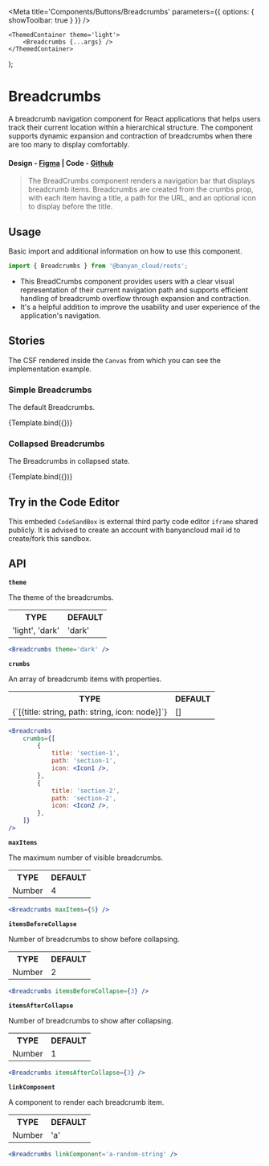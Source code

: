 

<Meta title='Components/Buttons/Breadcrumbs' parameters={{ options: { showToolbar: true } }} />

	<ThemedContainer theme='light'>
		<Breadcrumbs {...args} />
	</ThemedContainer>
);

# Breadcrumbs

A breadcrumb navigation component for React applications that helps users track their current location within a hierarchical structure. The component supports dynamic expansion and contraction of breadcrumbs when there are too many to display comfortably.

#### Design - [Figma](https://www.figma.com/file/e9opoAtQHBo4vFd6u0Co98/Component-Library?type=design&node-id=1-9&mode=design&t=JRLSPAWC13zoSNJn-0) | Code - [Github](https://github.com/banyandata-cloud/roots/tree/main/components/breadcrumbs)

> The BreadCrumbs component renders a navigation bar that displays breadcrumb items. Breadcrumbs are created from the crumbs prop, with each item having a title, a path for the URL, and an optional icon to display before the title.

## Usage

Basic import and additional information on how to use this component.

```js
import { Breadcrumbs } from '@banyan_cloud/roots';
```

-   This BreadCrumbs component provides users with a clear visual representation of their current navigation path and supports efficient handling of breadcrumb overflow through expansion and contraction.
-   It's a helpful addition to improve the usability and user experience of the application's navigation.

## Stories

The CSF rendered inside the `Canvas` from which you can see the implementation example.

### Simple Breadcrumbs

The default Breadcrumbs.

<Canvas>
	<Story
		name='Default Breadcrumbs'
		args={{
			theme: 'light',
			crumbs: [
				{
					title: 'section-1',
					path: 'section-1',
					icon: null,
				},
				{
					title: 'section-2',
					path: 'section-2',
					icon: null,
				},
				{
					title: 'section-3',
					path: 'section-3',
					icon: null,
				},
			],
		}}>
		{Template.bind({})}
	</Story>
</Canvas>

### Collapsed Breadcrumbs

The Breadcrumbs in collapsed state.

<Canvas>
	<Story
		name='Collapsed Breadcrumbs'
		args={{
			theme: 'light',
			crumbs: [
				{
					title: 'section-1',
					path: 'section-1',
					icon: null,
				},
				{
					title: 'section-2',
					path: 'section-2',
					icon: null,
				},
				{
					title: 'section-3',
					path: 'section-3',
					icon: null,
				},
				{
					title: 'section-4',
					path: 'section-4',
					icon: null,
				},
				{
					title: 'section-5',
					path: 'section-5',
					icon: null,
				},
				{
					title: 'section-6',
					path: 'section-6',
					icon: null,
				},
				{
					title: 'final-section',
					path: 'final-section',
					icon: null,
				},
			],
		}}>
		{Template.bind({})}
	</Story>
</Canvas>

## Try in the Code Editor

This embeded `CodeSandBox` is external third party code editor `iframe` shared publicly. It is advised to create an account with banyancloud mail id to create/fork this sandbox.

## API

**`theme`**

The theme of the breadcrumbs.

<table style={{ width: '100%' }}>
	<tr>
		<th style={{ textAlign: 'left', width: '50%' }}>TYPE</th>
		<th style={{ textAlign: 'left', width: '50%' }}>DEFAULT</th>
	</tr>
	<tr>
		<td>'light', 'dark'</td>
		<td>'dark'</td>
	</tr>
</table>

```jsx
<Breadcrumbs theme='dark' />
```

**`crumbs`**

An array of breadcrumb items with properties.

<table style={{ width: '100%' }}>
	<tr>
		<th style={{ textAlign: 'left', width: '50%' }}>TYPE</th>
		<th style={{ textAlign: 'left', width: '50%' }}>DEFAULT</th>
	</tr>
	<tr>
		<td>{`[{title: string, path: string, icon: node}]`}</td>
		<td>[]</td>
	</tr>
</table>

```jsx
<Breadcrumbs
	crumbs={[
		{
			title: 'section-1',
			path: 'section-1',
			icon: <Icon1 />,
		},
		{
			title: 'section-2',
			path: 'section-2',
			icon: <Icon2 />,
		},
	]}
/>
```

**`maxItems`**

The maximum number of visible breadcrumbs.

<table style={{ width: '100%' }}>
	<tr>
		<th style={{ textAlign: 'left', width: '50%' }}>TYPE</th>
		<th style={{ textAlign: 'left', width: '50%' }}>DEFAULT</th>
	</tr>
	<tr>
		<td>Number</td>
		<td>4</td>
	</tr>
</table>

```jsx
<Breadcrumbs maxItems={5} />
```

**`itemsBeforeCollapse`**

Number of breadcrumbs to show before collapsing.

<table style={{ width: '100%' }}>
	<tr>
		<th style={{ textAlign: 'left', width: '50%' }}>TYPE</th>
		<th style={{ textAlign: 'left', width: '50%' }}>DEFAULT</th>
	</tr>
	<tr>
		<td>Number</td>
		<td>2</td>
	</tr>
</table>

```jsx
<Breadcrumbs itemsBeforeCollapse={3} />
```

**`itemsAfterCollapse`**

Number of breadcrumbs to show after collapsing.

<table style={{ width: '100%' }}>
	<tr>
		<th style={{ textAlign: 'left', width: '50%' }}>TYPE</th>
		<th style={{ textAlign: 'left', width: '50%' }}>DEFAULT</th>
	</tr>
	<tr>
		<td>Number</td>
		<td>1</td>
	</tr>
</table>

```jsx
<Breadcrumbs itemsAfterCollapse={3} />
```

**`linkComponent`**

A component to render each breadcrumb item.

<table style={{ width: '100%' }}>
	<tr>
		<th style={{ textAlign: 'left', width: '50%' }}>TYPE</th>
		<th style={{ textAlign: 'left', width: '50%' }}>DEFAULT</th>
	</tr>
	<tr>
		<td>Number</td>
		<td>'a'</td>
	</tr>
</table>

```jsx
<Breadcrumbs linkComponent='a-random-string' />
```
